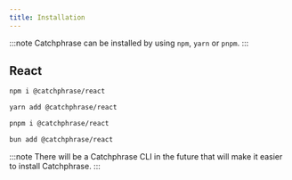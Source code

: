 ```yaml
---
title: Installation
---
```



:::note
Catchphrase can be installed by using `npm`, `yarn` or `pnpm`.
:::

## React

<Tabs>
<TabItem value="npm" label="npm">

```bash
npm i @catchphrase/react
```

</TabItem>
<TabItem value="yarn" label="yarn">

```bash
yarn add @catchphrase/react
```

</TabItem>
<TabItem value="pnpm" label="pnpm">

```bash
pnpm i @catchphrase/react
```

</TabItem>
<TabItem value="bun" label="Bun">

```bash
bun add @catchphrase/react
```

</TabItem>
</Tabs>

:::note
There will be a Catchphrase CLI in the future that will make it easier to install Catchphrase.
:::
